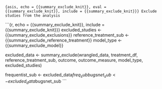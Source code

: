 ```{asis, echo = {{summary_exclude_knit}}, eval = {{summary_exclude_knit}}, include = {{summary_exclude_knit}}}
Exclude studies from the analysis
```

```{r, echo = {{summary_exclude_knit}}, include = {{summary_exclude_knit}}}
excluded_studies <- {{summary_exclude_exclusions}}
reference_treatment_sub <- {{summary_exclude_reference_treatment}}
model_type <- {{summary_exclude_model}}

excluded_data <- summary_exclude(wrangled_data, treatment_df, reference_treatment_sub, outcome, outcome_measure, model_type, excluded_studies)

frequentist_sub <- excluded_data$freq_sub
bugsnet_sub <- excluded_data$bugsnet_sub
```
